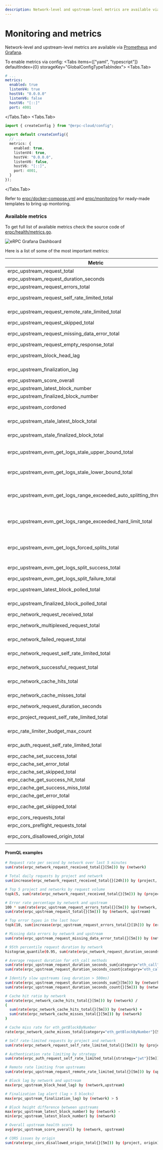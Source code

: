 ```yaml
---
description: Network-level and upstream-level metrics are available via Prometheus and Grafana...
---
```



# Monitoring and metrics

Network-level and upstream-level metrics are available via [Prometheus](https://prometheus.io/) and [Grafana](https://grafana.com/).

To enable metrics via config:
<Tabs items={["yaml", "typescript"]} defaultIndex={0} storageKey="GlobalConfigTypeTabIndex">
  <Tabs.Tab>
```yaml filename="erpc.yaml"
# ...
metrics:
  enabled: true
  listenV4: true
  hostV4: "0.0.0.0"
  listenV6: false
  hostV6: "[::]"
  port: 4001
```
</Tabs.Tab>
  <Tabs.Tab>
```ts filename="erpc.ts"
import { createConfig } from "@erpc-cloud/config";
 
export default createConfig({
  // ...
  metrics: {
    enabled: true,
    listenV4: true,
    hostV4: "0.0.0.0",
    listenV6: false,
    hostV6: "[::]",
    port: 4001,
  }
});
```
</Tabs.Tab>
</Tabs>


Refer to [erpc/docker-compose.yml](https://github.com/erpc/erpc/blob/main/docker-compose.yml#L4-L17) and [erpc/monitoring](https://github.com/erpc/erpc/tree/main/monitoring) for ready-made templates to bring up montoring.

### Available metrics

To get full list of available metrics check the source code of [erpc/health/metrics.go](https://github.com/erpc/erpc/blob/main/health/metrics.go).

![eRPC Grafana Dashboard](/assets/monitoring-example-erpc.png)

Here is a list of some of the most important metrics:

| Metric                                             | Type      | Description                                                                                                                                                                                   |
| -------------------------------------------------- | --------- | --------------------------------------------------------------------------------------------------------------------------------------------------------------------------------------------- |
| erpc_upstream_request_total                        | Counter   | Total number of actual requests to upstreams.                                                                                                                                                 |
| erpc_upstream_request_duration_seconds             | Histogram | Duration of requests to upstreams.                                                                                                                                                            |
| erpc_upstream_request_errors_total                 | Counter   | Total number of errors for requests to upstreams.                                                                                                                                             |
| erpc_upstream_request_self_rate_limited_total      | Counter   | Total number of self-imposed rate limited requests before sending to upstreams.                                                                                                               |
| erpc_upstream_request_remote_rate_limited_total    | Counter   | Total number of remote rate limited requests by upstreams.                                                                                                                                    |
| erpc_upstream_request_skipped_total                | Counter   | Total number of requests skipped by upstreams.                                                                                                                                                |
| erpc_upstream_request_missing_data_error_total     | Counter   | Total number of requests where upstream is missing data or not synced yet.                                                                                                                    |
| erpc_upstream_request_empty_response_total         | Counter   | Total number of empty responses from upstreams.                                                                                                                                               |
| erpc_upstream_block_head_lag                       | Gauge     | Total number of blocks (head) behind the most up-to-date upstream.                                                                                                                            |
| erpc_upstream_finalization_lag                     | Gauge     | Total number of finalized blocks behind the most up-to-date upstream.                                                                                                                         |
| erpc_upstream_score_overall                        | Gauge     | Overall score of upstreams.                                                                                                                                                                   |
| erpc_upstream_latest_block_number                  | Gauge     | Latest block number of upstreams.                                                                                                                                                             |
| erpc_upstream_finalized_block_number               | Gauge     | Finalized block number of upstreams.                                                                                                                                                          |
| erpc_upstream_cordoned                             | Gauge     | Whether upstream is excluded from routing by selection policy. (0=uncordoned or 1=cordoned)                                                                                                   |
| erpc_upstream_stale_latest_block_total             | Counter   | Total number of times an upstream returned a stale latest block number (vs others).                                                                                                           |
| erpc_upstream_stale_finalized_block_total          | Counter   | Total number of times an upstream returned a stale finalized block number (vs others).                                                                                                        |
| erpc_upstream_evm_get_logs_stale_upper_bound_total | Counter   | Total number of times eth_getLogs was skipped due to upstream latest block being less than requested toBlock.                                                                                 |
| erpc_upstream_evm_get_logs_stale_lower_bound_total | Counter   | Total number of times eth_getLogs was skipped due to fromBlock being less than upstream's available block range.                                                                              |
| erpc_upstream_evm_get_logs_range_exceeded_auto_splitting_threshold_total | Counter   | Total number of times eth_getLogs request exceeded the block range threshold and needed splitting (based on upstream config for "upstream.evm.GetLogsAutoSplittingRangeThreshold"). |
| erpc_upstream_evm_get_logs_range_exceeded_hard_limit_total | Counter   | Total number of times eth_getLogs request exceeded the block range hard limit will not be split further (based on upstream config for "upstream.evm.GetLogsMaxAllowedRange"). |
| erpc_upstream_evm_get_logs_forced_splits_total            | Counter   | Total number of eth_getLogs request splits by dimension (block_range, addresses, topics), due to a complain/error from upstream (e.g. "Returned too many results use a smaller block range"). |
| erpc_upstream_evm_get_logs_split_success_total     | Counter   | Total number of successful split eth_getLogs sub-requests.                                                                                                                                    |
| erpc_upstream_evm_get_logs_split_failure_total     | Counter   | Total number of failed split eth_getLogs sub-requests.                                                                                                                                        |
| erpc_upstream_latest_block_polled_total            | Counter   | Total number of times the latest block was pro-actively polled from an upstream.                                                                                                              |
| erpc_upstream_finalized_block_polled_total         | Counter   | Total number of times the finalized block was pro-actively polled from an upstream.                                                                                                           |
| erpc_network_request_received_total                | Counter   | Total number of requests received by the network.                                                                                                                                             |
| erpc_network_multiplexed_request_total             | Counter   | Total number of multiplexed requests received by the network.                                                                                                                                 |
| erpc_network_failed_request_total                  | Counter   | Total number of failed requests received by the network.                                                                                                                                      |
| erpc_network_request_self_rate_limited_total       | Counter   | Total number of self-imposed rate limited requests before sending to upstreams.                                                                                                               |
| erpc_network_successful_request_total              | Counter   | Total number of successful requests received by the network.                                                                                                                                  |
| erpc_network_cache_hits_total                      | Counter   | Total number of cache hits for requests received by the network.                                                                                                                              |
| erpc_network_cache_misses_total                    | Counter   | Total number of cache misses for requests received by the network.                                                                                                                            |
| erpc_network_request_duration_seconds              | Histogram | Duration of requests received by the network.                                                                                                                                                 |
| erpc_project_request_self_rate_limited_total       | Counter   | Total number of self-imposed rate limited requests towards the project.                                                                                                                       |
| erpc_rate_limiter_budget_max_count                 | Gauge     | Maximum number of requests allowed per second for a rate limiter budget                                                                                                                       |
| erpc_auth_request_self_rate_limited_total          | Counter   | Total number of self-imposed rate limited requests due to auth config for a project.                                                                                                          |
| erpc_cache_set_success_total                       | Counter   | Total number of cache set operations.                                                                                                                                                         |
| erpc_cache_set_error_total                         | Counter   | Total number of cache set errors.                                                                                                                                                             |
| erpc_cache_set_skipped_total                       | Counter   | Total number of cache set skips.                                                                                                                                                              |
| erpc_cache_get_success_hit_total                   | Counter   | Total number of cache get hits.                                                                                                                                                               |
| erpc_cache_get_success_miss_total                  | Counter   | Total number of cache get misses.                                                                                                                                                             |
| erpc_cache_get_error_total                         | Counter   | Total number of cache get errors.                                                                                                                                                             |
| erpc_cache_get_skipped_total                       | Counter   | Total number of cache get skips (i.e. no matching policy found).                                                                                                                              |
| erpc_cors_requests_total                           | Counter   | Total number of CORS requests received.                                                                                                                                                       |
| erpc_cors_preflight_requests_total                 | Counter   | Total number of CORS preflight requests received.                                                                                                                                             |
| erpc_cors_disallowed_origin_total                  | Counter   | Total number of CORS requests from disallowed origins.                                                                                                                                        |

#### PromQL examples

```bash
# Request rate per second by network over last 5 minutes
sum(rate(erpc_network_request_received_total{}[5m])) by (network)

# Total daily requests by project and network
sum(increase(erpc_network_request_received_total{}[24h])) by (project, network)

# Top 5 project and networks by request volume
topk(5, sum(rate(erpc_network_request_received_total{}[5m])) by (project, network))

# Error rate percentage by network and upstream
100 * sum(rate(erpc_upstream_request_errors_total{}[5m])) by (network, upstream) /
sum(rate(erpc_upstream_request_total{}[5m])) by (network, upstream)

# Top error types in the last hour
topk(10, sum(increase(erpc_upstream_request_errors_total{}[1h])) by (error))

# Missing data errors by network and upstream
sum(rate(erpc_upstream_request_missing_data_error_total{}[5m])) by (network, upstream)

# 95th percentile request duration by network
histogram_quantile(0.95, sum(rate(erpc_network_request_duration_seconds_bucket{}[5m])) by (le,network))

# Average request duration for eth_call methods
sum(rate(erpc_upstream_request_duration_seconds_sum{category="eth_call"}[5m])) by (network, upstream) /
sum(rate(erpc_upstream_request_duration_seconds_count{category="eth_call"}[5m])) by (network, upstream)

# Identify slow upstreams (avg duration > 500ms)
sum(rate(erpc_upstream_request_duration_seconds_sum{}[5m])) by (network, upstream) /
sum(rate(erpc_upstream_request_duration_seconds_count{}[5m])) by (network, upstream) > 0.5

# Cache hit ratio by network
sum(rate(erpc_network_cache_hits_total{}[5m])) by (network) /
(
  sum(rate(erpc_network_cache_hits_total{}[5m])) by (network) +
  sum(rate(erpc_network_cache_misses_total{}[5m])) by (network)
)

# Cache miss rate for eth_getBlockByNumber
rate(erpc_network_cache_misses_total{category="eth_getBlockByNumber"}[5m])

# Self rate-limited requests by project and network
sum(rate(erpc_network_request_self_rate_limited_total{}[5m])) by (project,network)

# Authentication rate limiting by strategy
sum(rate(erpc_auth_request_self_rate_limited_total{strategy="jwt"}[5m])) by (project)

# Remote rate limiting from upstreams
sum(rate(erpc_upstream_request_remote_rate_limited_total{}[5m])) by (upstream)

# Block lag by network and upstream
max(erpc_upstream_block_head_lag) by (network,upstream)

# Finalization lag alert (lag > 5 blocks)
max(erpc_upstream_finalization_lag) by (network) > 5

# Block height difference between upstreams
max(erpc_upstream_latest_block_number) by (network) -
min(erpc_upstream_latest_block_number) by (network)

# Overall upstream health score
avg(erpc_upstream_score_overall) by (network, upstream)

# CORS issues by origin
sum(rate(erpc_cors_disallowed_origin_total{}[5m])) by (project, origin)
```
